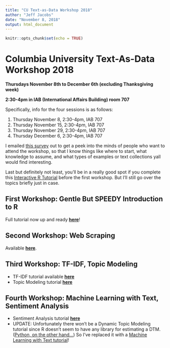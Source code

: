```yaml
---
title: "CU Text-as-Data Workshop 2018"
author: "Jeff Jacobs"
date: "November 8, 2018"
output: html_document
---
```


```r
knitr::opts_chunk$set(echo = TRUE)
```

# Columbia University Text-As-Data Workshop 2018

**Thursdays November 8th to December 6th (excluding Thanksgiving week)**

**2:30-4pm in IAB (International Affairs Building) room 707**

Specifically, info for the four sessions is as follows:

1. Thursday November 8, 2:30-4pm, IAB 707
2. Thursday November 15, 2:30-4pm, IAB 707
3. Thursday November 29, 2:30-4pm, IAB 707
4. Thursday December 6, 2:30-4pm, IAB 707

I emailed [this survey](https://goo.gl/forms/N9ES0LlcANSQQaP43) out to get a peek into the minds of people who want to attend the workshop, so that I know things like where to start, what knowledge to assume, and what types of examples or text collections yall would find interesting.

Last but definitely not least, you'll be in a really good spot if you complete this [Interactive R Tutorial](https://www.datacamp.com/courses/free-introduction-to-r) before the first workshop. But I'll still go over the topics briefly just in case.

## First Workshop: Gentle But SPEEDY Introduction to R

Full tutorial now up and ready **[here](W1_Introduction_to_R.html)**!

## Second Workshop: Web Scraping

Available **[here](W2_Web_Scraping.html)**.

## Third Workshop: TF-IDF, Topic Modeling

* TF-IDF tutorial available **[here](W3_Frequency_Analysis.html)**
* Topic Modeling tutorial **[here](W3_Topic_Modeling.html)**

## Fourth Workshop: Machine Learning with Text, Sentiment Analysis

* Sentiment Analysis tutorial **[here](W4_Sentiment_Analysis.html)**
* UPDATE: Unfortunately there won't be a Dynamic Topic Modeling tutorial since R doesn't seem to have any library for estimating a DTM. ([Python, on the other hand...](https://radimrehurek.com/gensim/models/ldaseqmodel.html)) So I've replaced it with a [Machine Learning with Text tutorial](W4_Machine_Learning.Rmd)!

<!--
#### Data analysis redux: *Non*-linear models

glm() and the new (basically) required argument

Refresher on logit, probit, tobit

Simplest logit example
* How to get coeffs as *probabilities* instead of log-odds ratios: use `plogis(model$coefficients))`

#### Text Analysis 2: Sentiment Analysis Boogaloo

## Third Workshop (Now it's all text analysis all the time)

#### Text Analysis 3: topic modeling

Now intro to topic modeling. (Blei figure of NYTimes figures, then Blei figure with colored disks and science article)

Simplest possible topic model project

Simplest possible *dynamic* topic model (if I have time, otherwise next week)

Methods for measuring "Innovation" and "Influence" over time (if I have time)-->

<!--
Finish dynamic topic modeling (if necessary)

WEB SCRAPING. SOCIAL MEDIA DATA. LOUD NOISES.

word2vec social science example

Text analysis *combined* with network analysis

Fun datasets! Do things with them. Go. Now.
-->
